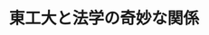 ﻿---
title: "東工大と法学の奇妙な関係"
category: "リベラルアーツ"
vol: 38
interviewee: "金子 宏直 "
url: ""
tags: ["工学","人工知能","知能","融合","数理"]
pdf: "38-1.pdf"
career: ""
preface: "文理融合をテーマとして法学を扱うこのでは、法学と理工学の関係性に重点をおき、法律の人工知能やネット犯罪に対する法、理系技術者の法知識の必要性などの視点から法学の数理的解析の研究を行っています。"
---
